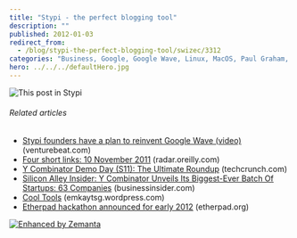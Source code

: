 ```yaml
---
title: "Stypi - the perfect blogging tool"
description: ""
published: 2012-01-03
redirect_from:
  - /blog/stypi-the-perfect-blogging-tool/swizec/3312
categories: "Business, Google, Google Wave, Linux, MacOS, Paul Graham, Startups, Stypi, Y Combinator"
hero: ../../../defaultHero.jpg
---
```


![]()![]()![]()![This post in Stypi](http://swizec.com/blog/wp-content/uploads/2012/01/Screen-Shot-2012-01-03-at-4.25.36-PM-300x214.png "This post in Stypi")![]()![]()![]()![]()

###### Related articles

- [Stypi founders have a plan to reinvent Google Wave (video)](http://venturebeat.com/2011/09/26/stypi/) (venturebeat.com)
- [Four short links: 10 November 2011](http://radar.oreilly.com/2011/11/four-short-links-10-november-2-2.html) (radar.oreilly.com)
- [Y Combinator Demo Day (S11): The Ultimate Roundup](http://techcrunch.com/2011/08/23/y-combinator-demo-day-the-ultimate-roundup/) (techcrunch.com)
- [Silicon Alley Insider: Y Combinator Unveils Its Biggest-Ever Batch Of Startups: 63 Companies](http://www.businessinsider.com/y-combinator-unveils-its-biggest-ever-batch-of-startups-63-companies-2011-8) (businessinsider.com)
- [Cool Tools](http://emkaytsg.wordpress.com/2011/10/30/cool-tools/) (emkaytsg.wordpress.com)
- [Etherpad hackathon announced for early 2012](http://etherpad.org/2011/12/06/etherpad-international-hackathon-2012/) (etherpad.org)

[![Enhanced by Zemanta](http://img.zemanta.com/zemified_e.png?x-id=b930305a-c73b-4500-9936-c43925223b20)](http://www.zemanta.com/ "Enhanced by Zemanta")
